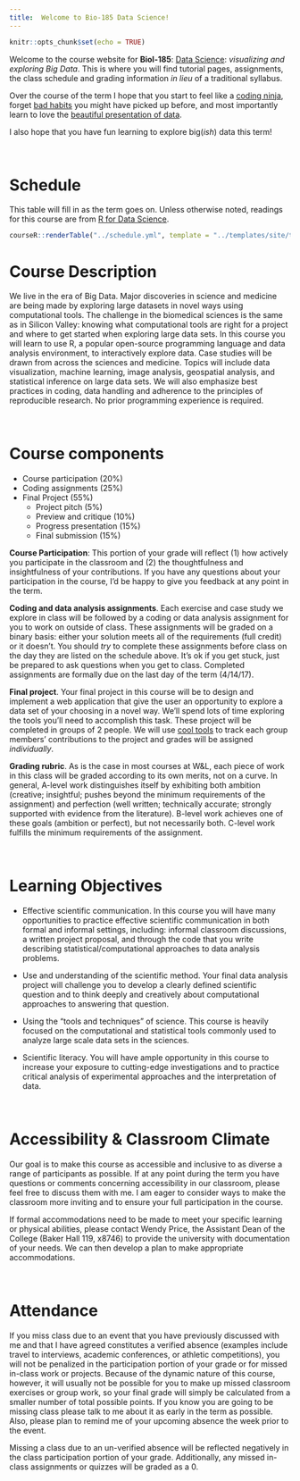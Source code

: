 ```yaml
---
title:  Welcome to Bio-185 Data Science!
---
```


```r
knitr::opts_chunk$set(echo = TRUE)
```

Welcome to the course website for **Biol-185**:  [Data Science](https://en.wikipedia.org/wiki/Data_science): *visualizing and exploring Big Data*.  This is where you will find tutorial pages, assignments, the class schedule and grading information *in lieu* of a traditional syllabus.

Over the course of the term I hope that you start to feel like a [coding ninja](http://code-ninja.co/), forget [bad habits](http://www.gadgette.com/2016/02/01/6-lessons-to-forget-before-you-start-learning-to-code/) you might have picked up before, and most importantly learn to love the [beautiful presentation of data](https://www.edwardtufte.com/tufte/).

I also hope that you have fun learning to explore big(*ish*) data this term!

<br>

# Schedule

This table will fill in as the term goes on.  Unless otherwise noted, readings for this course are from [R for Data Science](http://r4ds.had.co.nz/index.html).

```r
courseR::renderTable("../schedule.yml", template = "../templates/site/table.html")
```

# Course Description

We live in the era of Big Data. Major discoveries in science and medicine are being made by exploring large datasets in novel ways using computational tools.  The challenge in the biomedical sciences is the same as in Silicon Valley: knowing what computational tools are right for a project and where to get started when exploring large data sets.  In this course you will learn to use R, a popular open-source programming language and data analysis environment, to interactively explore data.  Case studies will be drawn from across the sciences and medicine.  Topics will include data visualization, machine learning, image analysis, geospatial analysis, and statistical inference on large data sets.  We will also emphasize best practices in coding, data handling and adherence to the principles of reproducible research.  No prior programming experience is required.

<br>

# Course components

* Course participation (20%)
* Coding assignments (25%)
* Final Project (55%)
  - Project pitch (5%)
  - Preview and critique (10%)
  - Progress presentation (15%)
  - Final submission (15%)

**Course Participation**:  This portion of your grade will reflect (1) how actively you participate in the classroom and (2) the thoughtfulness and insightfulness of your contributions.  If you have any questions about your participation in the course, I’d be happy to give you feedback at any point in the term.

**Coding and data analysis assignments**.  Each exercise and case study we explore in class will be followed by a coding or data analysis assignment for you to work on outside of class.  These assignments will be graded on a binary basis:  either your solution meets all of the requirements (full credit) or it doesn’t.  You should *try* to complete these assignments before class on the day they are listed on the schedule above.  It's ok if you get stuck, just be prepared to ask questions when you get to class.  Completed assignments are formally due on the last day of the term (4/14/17).

**Final project**.  Your final project in this course will be to design and implement a web application that give the user an opportunity to explore a data set of your choosing in a novel way.  We'll spend lots of time exploring the tools you'll need to accomplish this task.  These project will be completed in groups of 2 people.  We will use [cool tools](https://github.com/) to track each group members' contributions to the project and grades will be assigned *individually*.

**Grading rubric**.   As is the case in most courses at W&L, each piece of work in this class will be graded according to its own merits, not on a curve.  In general, A-level work distinguishes itself by exhibiting both ambition (creative; insightful; pushes beyond the minimum requirements of the assignment) and perfection (well written; technically accurate; strongly supported with evidence from the literature).  B-level work achieves one of these goals (ambition or perfect), but not necessarily both.  C-level work fulfills the minimum requirements of the assignment.

<br>

# Learning Objectives

* Effective scientific communication.  In this course you will have many opportunities to practice effective scientific communication in both formal and informal settings, including:  informal classroom discussions, a written project proposal, and through the code that you write describing statistical/computational approaches to data analysis problems.

* Use and understanding of the scientific method.  Your final data analysis project will challenge you to develop a clearly defined scientific question and to think deeply and creatively about computational approaches to answering that question.

* Using the “tools and techniques” of science.  This course is heavily focused on the computational and statistical tools commonly used to analyze large scale data sets in the sciences.

* Scientific literacy.  You will have ample opportunity in this course to increase your exposure to cutting-edge investigations and to practice critical analysis of experimental approaches and the interpretation of data.

<br>

# Accessibility & Classroom Climate

Our goal is to make this course as accessible and inclusive to as diverse a range of participants as possible.  If at any point during the term you have questions or comments concerning accessibility in our classroom, please feel free to discuss them with me.  I am eager to consider ways to make the classroom more inviting and to ensure your full participation in the course.

If formal accommodations need to be made to meet your specific learning or physical abilities, please contact Wendy Price, the Assistant Dean of the College (Baker Hall 119, x8746) to provide the university with documentation of your needs.  We can then develop a plan to make appropriate accommodations.

<br>

# Attendance

If you miss class due to an event that you have previously discussed with me and that I have agreed constitutes a verified absence (examples include travel to interviews, academic conferences, or athletic competitions), you will not be penalized in the participation portion of your grade or for missed in-class work or projects.  Because of the dynamic nature of this course, however, it will usually not be possible for you to make up missed classroom exercises or group work, so your final grade will simply be calculated from a smaller number of total possible points.  If you know you are going to be missing class please talk to me about it as early in the term as possible.   Also, please plan to remind me of your upcoming absence the week prior to the event.

Missing a class due to an un-verified absence will be reflected negatively in the class participation portion of your grade.  Additionally, any missed in-class assignments or quizzes will be graded as a 0.
